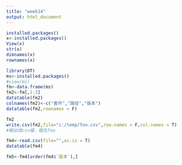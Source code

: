 ```yaml
---
title: "week14"
output: html_document
---
```


```r
installed.packages()
x<-installed.packages()
View(x)
str(x)
dimnames(x)
rownames(x)
```

```r
library(DT)
ms<-installed.packages()
#view(ms)
fm<-data.frame(ms)
fm2<-fm[,1:3]
datatable(fm2)
colnames(fm2)<-c("套件","路徑","版本")
datatable(fm2,rownames = F)

fm2
write.csv(fm2,file="c:/temp/foo.csv",row.names = F,col.names = T)
#輸出成csv檔，檔名foo

```
```r
fm4<-read.csv(file="",as.is = T)
datatable(fm4)
```
```r
fm5<-fm4[order(fm4$`版本`),]
```